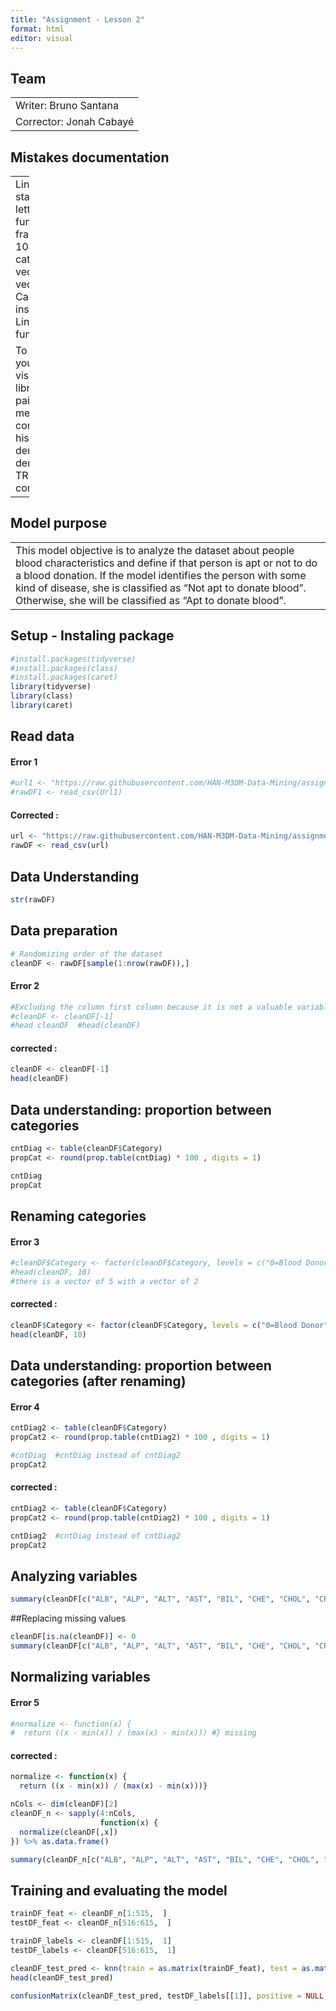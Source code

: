 ---
title: "Assignment - Lesson 2"
format: html
editor: visual
---

## Team

---
Writer: Bruno Santana
Corrector: Jonah Cabayé
---

## Mistakes documentation

---
Line 50 -> url variable starting with a capital letter
Line 77 -> Head function calling data frame without ()
Line 104 -> renaming categories comparing a vector of 5 with a vector of 2
Line 121 -> Calling ctnDiag variable instead of cntDiag2
Line 156 -> Close function key

To improve the model you can add visualization like that : library(psych)
pairs.panels(cleanDF_n, 
             method = "pearson", # correlation method
             hist.col = "#00AFBB",
             density = TRUE,  # show density plots
             ellipses = TRUE # show correlation ellipses
---

## Model purpose

---
This model objective is to analyze the dataset about people blood characteristics and define if that person is apt or not to do a blood donation. If the model identifies the person with some kind of disease, she is classified as "Not apt to donate blood". Otherwise, she will be classified as "Apt to donate blood".
---

## Setup - Instaling package

```{r}
#install.packages(tidyverse)
#install.packages(class)
#install.packages(caret)
library(tidyverse)
library(class)
library(caret)
```

## Read data

#### Error 1

```{r}
#url1 <- "https://raw.githubusercontent.com/HAN-M3DM-Data-Mining/assignments/master/datasets/KNN-hcvdat0.csv"
#rawDF1 <- read_csv(Url1)
```

#### Corrected :

```{r}
url <- "https://raw.githubusercontent.com/HAN-M3DM-Data-Mining/assignments/master/datasets/KNN-hcvdat0.csv"
rawDF <- read_csv(url)
```

## Data Understanding

```{r}
str(rawDF)
```

## Data preparation

```{r}
# Randomizing order of the dataset
cleanDF <- rawDF[sample(1:nrow(rawDF)),]
```

#### Error 2

```{r}
#Excluding the column first column because it is not a valuable variable for the model
#cleanDF <- cleanDF[-1]
#head cleanDF  #head(cleanDF)
```

#### corrected :

```{r}
cleanDF <- cleanDF[-1]
head(cleanDF) 
```

## Data understanding: proportion between categories

```{r}
cntDiag <- table(cleanDF$Category)
propCat <- round(prop.table(cntDiag) * 100 , digits = 1)

cntDiag
propCat
```

## Renaming categories

#### Error 3

```{r}
#cleanDF$Category <- factor(cleanDF$Category, levels = c("0=Blood Donor", "0s=suspect Blood Donor", "1=Hepatitis", "2=Fibrosis", "3=Cirrhosis"), labels = c("Apt to donate blood", "Not apt to donate blood")) %>% relevel("Not apt to donate blood")
#head(cleanDF, 10)
#there is a vector of 5 with a vector of 2
```

#### corrected :

```{r}
cleanDF$Category <- factor(cleanDF$Category, levels = c("0=Blood Donor", "0s=suspect Blood Donor", "1=Hepatitis", "2=Fibrosis", "3=Cirrhosis"), labels = c("Apt to donate blood", "Not apt to donate blood","Not apt to donate blood","Not apt to donate blood","Not apt to donate blood")) %>% relevel("Not apt to donate blood")
head(cleanDF, 10)
```

## Data understanding: proportion between categories (after renaming)

#### Error 4

```{r}
cntDiag2 <- table(cleanDF$Category)
propCat2 <- round(prop.table(cntDiag2) * 100 , digits = 1)

#cntDiag  #cntDiag instead of cntDiag2
propCat2
```

#### corrected :

```{r}
cntDiag2 <- table(cleanDF$Category)
propCat2 <- round(prop.table(cntDiag2) * 100 , digits = 1)

cntDiag2  #cntDiag instead of cntDiag2
propCat2
```

## Analyzing variables

```{r}
summary(cleanDF[c("ALB", "ALP", "ALT", "AST", "BIL", "CHE", "CHOL", "CREA", "GGT", "PROT")])
```

##Replacing missing values

```{r}
cleanDF[is.na(cleanDF)] <- 0
summary(cleanDF[c("ALB", "ALP", "ALT", "AST", "BIL", "CHE", "CHOL", "CREA", "GGT", "PROT")])
```

## Normalizing variables

#### Error 5

```{r}
#normalize <- function(x) {
#  return ((x - min(x)) / (max(x) - min(x))) #} missing
```

#### corrected :

```{r}
normalize <- function(x) {
  return ((x - min(x)) / (max(x) - min(x)))}
```

```{r}
nCols <- dim(cleanDF)[2]
cleanDF_n <- sapply(4:nCols,
                    function(x) {
  normalize(cleanDF[,x])
}) %>% as.data.frame()

summary(cleanDF_n[c("ALB", "ALP", "ALT", "AST", "BIL", "CHE", "CHOL", "CREA", "GGT", "PROT")])
```

## Training and evaluating the model

```{r}
trainDF_feat <- cleanDF_n[1:515,  ]
testDF_feat <- cleanDF_n[516:615,  ]

trainDF_labels <- cleanDF[1:515,  1]
testDF_labels <- cleanDF[516:615,  1]
```

```{r}
cleanDF_test_pred <- knn(train = as.matrix(trainDF_feat), test = as.matrix(testDF_feat), cl = as.matrix(trainDF_labels), k = 21)
head(cleanDF_test_pred)
```

```{r}
confusionMatrix(cleanDF_test_pred, testDF_labels[[1]], positive = NULL, dnn = c("Prediction", "True"))
```
